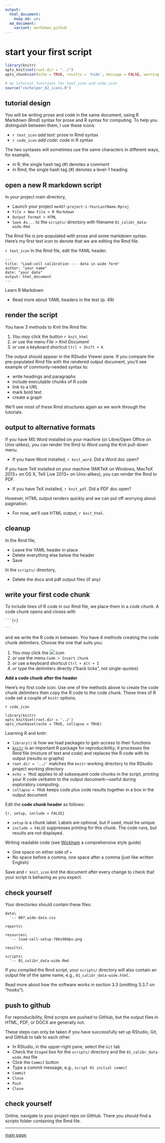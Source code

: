 ```yaml
---
output:
  html_document:
    keep_md: yes
  md_document:
    variant: markdown_github
--- 
```


# start your first script

```r
library(knitr)
opts_knit$set(root.dir = "../")
opts_chunk$set(echo = TRUE, results = 'hide', message = FALSE, warning = FALSE)
```

```r
# my tutorial functions for text_icon and code_icon
source("cm/helper_02_icons.R")
```

## tutorial design

You will be writing prose and code in the same document, using R Markdown (Rmd) syntax for prose and R syntax for computing. To help you distinguish between them, I use these icons: 

- `r text_icon` *add text*: prose in Rmd syntax  
- `r code_icon` *add code*: code in R syntax

The two syntaxes will sometimes use the same characters in different ways, for example,

- in R, the single hash tag (#) denotes a comment
- in Rmd, the single hash tag (#) denotes a level-1 heading

## open a new R markdown script

In your project main directory,

- Launch your project `me497-project-1-YourLastName.Rproj`
- `File > New File > R Markdown`
- `Output Format > HTML`
- `Save As...` to the `scripts/` directory with filename `01_calibr_data-wide.Rmd`

The Rmd file is pre-populated with prose and some markdown syntax. Here's my first text icon to denote that we are editing the Rmd file.

`r text_icon` In the Rmd file, edit the YAML header.

    ---
    title: "Load-cell calibration --- data in wide form"
    author: "your name"
    date: "your date"
    output: html_document
    ---

Learn R Markdown 

- Read more about YAML headers in the text (p. 49)  


## render the script

You have 3 methods to *Knit* the Rmd file:

1. *You may* click the button `r knit_html`
2. *or* use the menu *File > Knit Document*
3. *or* use a keyboard shortcut `Ctrl + Shift + K`

The output should appear in the RStudio Viewer pane. If you compare the pre-populated Rmd file with the rendered output document, you'll see example of commonly-needed syntax to:

- write headings and paragraphs
- include executable chunks of R code
- link to a URL
- mark bold text
- create a graph

We'll see most of these Rmd structures again as we work through the tutorials.


## output to alternative formats

If you have MS Word installed on your machine (or Libre/Open Office on Unix-alikes), you can render the Rmd to Word using the Knit pull-down menu.

- If you have Word installed, `r knit_word`. Did a Word doc open?

If you have TeX installed on your machine (MiKTeX on Windows, MacTeX 2013+ on OS X, TeX Live 2013+ on Unix-alikes), you can render the Rmd to PDF.

- If you have TeX installed, `r knit_pdf`. Did a PDF doc open?

However, HTML output renders quickly and we can put off worrying about pagination.

- For now, we'll use HTML output, `r knit_html`.


## cleanup

In the Rmd file,

- Leave the YAML header in place
- Delete everything else below the header
- Save

In the `scripts/` directory,

- Delete the docx and pdf output files (if any)

## write your first code chunk

To include lines of R code in our Rmd file, we place them in a *code chunk*. A code chunk opens and closes with

<pre><code>```{r}

<code>```</code>
</code></pre>

and we write the R code in between. You have 4 methods creating the code chunk delimiters. Choose the one that suits you:

1. *You may* click the ![](../resources/images/insert-code.png) icon
2. *or* use the menu `Code > Insert Chunk`
3. *or* use a keyboard shortcut `Ctrl + Alt + I`
4. *or* type the delimiters directly ("back ticks", not single-quotes)


**Add a code chunk after the header** 

Here’s my first code icon. Use one of the methods above to create the code chunk delimiters then copy the R code to the code chunk. These lines of R code set a couple of `knitr` options.

`r code_icon`

    library(knitr)
    opts_knit$set(root.dir = '../')
    opts_chunk$set(echo = TRUE, collapse = TRUE)

Learning R and knitr:

- `library()` is how we load packages to gain access to their functions
- [`knitr`](http://yihui.name/knitr/) is an important R package for reproducibility; it processes the Rmd file (mixture of text and code) and replaces the R code with its output (results or graphs)
- `root.dir = '../'` matches the `knitr` working directory to the RStudio project working directory
- `echo = TRUE` applies to all subsequent code chunks in the script, printing your R code verbatim to the output document---useful during exploratory computing.
- `collapse = TRUE` keeps code plus code results together in a box in the output document 
 

Edit the **code chunk header** as follows:

    {r, setup, include = FALSE}

- `setup` is a chunk label. Labels are optional, but if used, must be unique.
- `include = FALSE` suppresses printing for this chunk. The code runs, but results  are not displayed.

Writing readable code (see [Wickham](http://adv-r.had.co.nz/Style.html) a comprehensive style guide)

- One space on either side of  `=`
- No space before a comma, one space after a comma (just like written English)

Save and `r knit_icon` *knit* the document after every change to check that your script is behaving as you expect.

## check yourself

Your directories should contain these files:

    data\
      `-- 007_wide-data.csv

    reports\

    resources\
      `-- load-cell-setup-786x989px.png

    results\

    scripts\
      `-- 01_calibr_data-wide.Rmd


If you compiled the Rmd script, your `scripts/` directory will also contain an output file of the same name, e.g., `01_calibr_data-wide.html`.

Read more about how the software works in section 3.3 (omitting 3.3.7 on "hooks"). 

## push to github

For reproducibility, Rmd scripts are pushed to GitHub, but the output files in HTML, PDF, or DOCX are generally not.

These steps can only be taken if you have successfully set up RStudio, Git, and GitHub to talk to each other.

- In RStudio, in the upper-right pane, select the `Git` tab
- Check the `Staged` box for the `scripts/` directory and the `01_calibr_data-wide.Rmd` file
- Click the `Commit` button
- Type a commit message, e.g., `script 01 initial commit`
- `Commit`
- `Close`
- `Push`
- `Close`

## check yourself

Online, navigate to your project repo on GitHub. There you should find a scripts folder containing the Rmd file.


---

[main page](../README.md)




